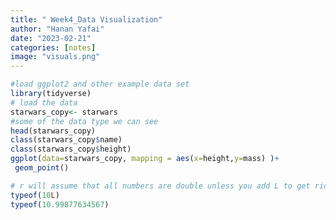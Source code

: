 ```yaml
---
title: " Week4_Data Visualization"
author: "Hanan Yafai"
date: "2023-02-21"
categories: [notes]
image: "visuals.png"
---
```


```r
#load ggplot2 and other example data set 
library(tidyverse)
# load the data 
starwars_copy<- starwars
#some of the data type we can see
head(starwars_copy)
class(starwars_copy$name)
class(starwars_copy$height)
ggplot(data=starwars_copy, mapping = aes(x=height,y=mass) )+
 geom_point()

```

```r
# r will assume that all numbers are double unless you add L to get rid of the dismal eg. (age)
typeof(10L)
typeof(10.99877634567)
```

